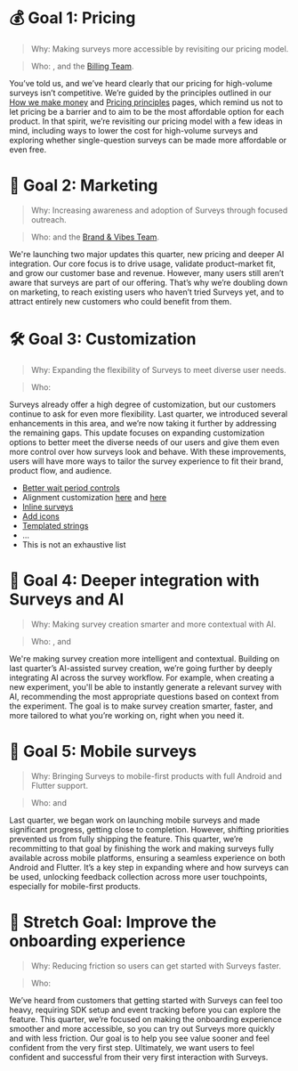# 💰 Goal 1: Pricing

> Why: Making surveys more accessible by revisiting our pricing model.

> Who: <TeamMember name="Cory Slater" photo />, <TeamMember name="Manoel Aranda Neto" photo /> and the [Billing Team](/teams/billing).


You’ve told us, and we’ve heard clearly that our pricing for high-volume surveys isn’t competitive. We’re guided by the principles outlined in our [How we make money](https://posthog.com/handbook/how-we-make-money) and [Pricing principles](https://posthog.com/handbook/engineering/feature-pricing) pages, which remind us not to let pricing be a barrier and to aim to be the most affordable option for each product. In that spirit, we’re revisiting our pricing model with a few ideas in mind, including ways to lower the cost for high-volume surveys and exploring whether single-question surveys can be made more affordable or even free.

# 📣 Goal 2: Marketing

> Why: Increasing awareness and adoption of Surveys through focused outreach.

> Who: <TeamMember name="Manoel Aranda Neto" photo /> and the [Brand & Vibes Team](/teams/brand-vibes).


We're launching two major updates this quarter, new pricing and deeper AI integration. Our core focus is to drive usage, validate product–market fit, and grow our customer base and revenue. However, many users still aren’t aware that surveys are part of our offering. That’s why we’re doubling down on marketing, to reach existing users who haven’t tried Surveys yet, and to attract entirely new customers who could benefit from them.

# 🛠️ Goal 3: Customization

> Why: Expanding the flexibility of Surveys to meet diverse user needs.

> Who: <TeamMember name="Lucas Faria" photo />


Surveys already offer a high degree of customization, but our customers continue to ask for even more flexibility. Last quarter, we introduced several enhancements in this area, and we’re now taking it further by addressing the remaining gaps. This update focuses on expanding customization options to better meet the diverse needs of our users and give them even more control over how surveys look and behave. With these improvements, users will have more ways to tailor the survey experience to fit their brand, product flow, and audience.

- [Better wait period controls](https://github.com/PostHog/posthog/issues/30379)
- Alignment customization [here](https://github.com/PostHog/posthog/issues/28479) and [here](https://github.com/PostHog/posthog/issues/28477)
- [Inline surveys](https://github.com/PostHog/posthog/issues/30097)
- [Add icons](https://github.com/PostHog/posthog/issues/28478)
- [Templated strings](https://github.com/PostHog/posthog/issues/26620)
- ...
- This is not an exhaustive list

# 🧩 Goal 4: Deeper integration with Surveys and AI

> Why: Making survey creation smarter and more contextual with AI.

> Who: <TeamMember name="Lucas Faria" photo />, <TeamMember name="Manoel Aranda Neto" photo /> and <TeamMember name="Ioannis Josephides" photo />


We're making survey creation more intelligent and contextual. Building on last quarter’s AI-assisted survey creation, we’re going further by deeply integrating AI across the survey workflow. For example, when creating a new experiment, you'll be able to instantly generate a relevant survey with AI, recommending the most appropriate questions based on context from the experiment. The goal is to make survey creation smarter, faster, and more tailored to what you’re working on, right when you need it.

# 📱 Goal 5: Mobile surveys

> Why: Bringing Surveys to mobile-first products with full Android and Flutter support.

> Who: <TeamMember name="Manoel Aranda Neto" photo /> and <TeamMember name="Ioannis Josephides" photo />


Last quarter, we began work on launching mobile surveys and made significant progress, getting close to completion. However, shifting priorities prevented us from fully shipping the feature. This quarter, we’re recommitting to that goal by finishing the work and making surveys fully available across mobile platforms, ensuring a seamless experience on both Android and Flutter. It’s a key step in expanding where and how surveys can be used, unlocking feedback collection across more user touchpoints, especially for mobile-first products.

# 🧭 Stretch Goal: Improve the onboarding experience

> Why: Reducing friction so users can get started with Surveys faster.

> Who: <TeamMember name="Lucas Faria" photo />


We’ve heard from customers that getting started with Surveys can feel too heavy, requiring SDK setup and event tracking before you can explore the feature. This quarter, we’re focused on making the onboarding experience smoother and more accessible, so you can try out Surveys more quickly and with less friction. Our goal is to help you see value sooner and feel confident from the very first step. Ultimately, we want users to feel confident and successful from their very first interaction with Surveys.

